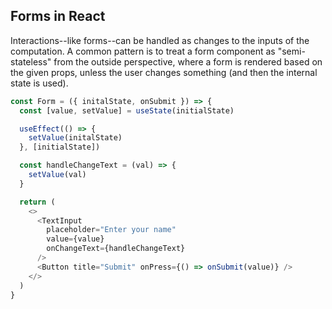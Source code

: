 ## Forms in React

Interactions--like forms--can be handled as changes
to the inputs of the computation. A common pattern
is to treat a form component as "semi-stateless" from
the outside perspective, where a form is rendered based
on the given props, unless the user changes something
(and then the internal state is used).

```js
const Form = ({ initalState, onSubmit }) => {
  const [value, setValue] = useState(initialState)

  useEffect(() => {
    setValue(initalState)
  }, [initialState])

  const handleChangeText = (val) => {
    setValue(val)
  }

  return (
    <>
      <TextInput
        placeholder="Enter your name"
        value={value}
        onChangeText={handleChangeText}
      />
      <Button title="Submit" onPress={() => onSubmit(value)} />
    </>
  )
}
```
